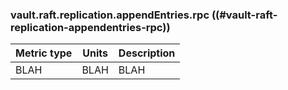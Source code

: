 ### vault.raft.replication.appendEntries.rpc ((#vault-raft-replication-appendentries-rpc))

Metric type | Units | Description
----------- | ----- | -----------
BLAH     | BLAH    | BLAH